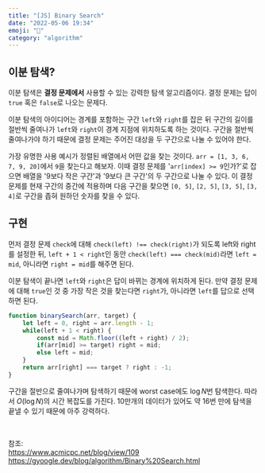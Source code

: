 ```yaml
---
title: "[JS] Binary Search"
date: "2022-05-06 19:34"
emoji: "🔭"
category: "algorithm"
---
```


## 이분 탐색?
이분 탐색은 **결정 문제에서** 사용할 수 있는 강력한 탐색 알고리즘이다.
결정 문제는 답이 `true` 혹은 `false`로 나오는 문제다.

이분 탐색의 아이디어는 경계를 포함하는 구간 `left`와 `right`를 잡은 뒤 구간의 길이를 절반씩 줄여나가 `left`와 `right`이 경계 지점에 위치하도록 하는 것이다.
구간을 절반씩 줄여나가야 하기 때문에 결정 문제는 주어진 대상을 두 구간으로 나눌 수 있어야 한다.

가장 유명한 사용 예시가 정렬된 배열에서 어떤 값을 찾는 것이다.
`arr = [1, 3, 6, 7, 9, 20]`에서 `9`을 찾는다고 해보자.
이때 결정 문제를 '`arr[index] >= 9`인가?'로 잡으면 배열을 '9보다 작은 구간'과 '9보다 큰 구간'의 두 구간으로 나눌 수 있다.
이 결정 문제를 현재 구간의 중간에 적용하며 다음 구간을 찾으면 `[0, 5]`, `[2, 5]`, `[3, 5]`, `[3, 4]`로 구간을 좁혀 원하던 숫자를 찾을 수 있다.

## 구현
먼저 결정 문제 `check`에 대해 `check(left) !== check(right)`가 되도록 left와 right를 설정한 뒤,
`left + 1 < right`인 동안 `check(left) === check(mid)`라면 `left = mid`, 아니라면 `right = mid`를 해주면 된다.

이분 탐색이 끝나면 `left`와 `right`은 답이 바뀌는 경계에 위치하게 된다.
만약 결정 문제에 대해 `true`인 것 중 가장 작은 것을 찾는다면 `right`가, 아니라면 `left`를 답으로 선택하면 된다.

```js
function binarySearch(arr, target) {
    let left = 0, right = arr.length - 1;
    while(left + 1 < right) {
        const mid = Math.floor((left + right) / 2);
        if(arr[mid] >= target) right = mid;
        else left = mid;
    }
    return arr[right] === target ? right : -1;
}
```

구간을 절반으로 줄여나가며 탐색하기 때문에 worst case에도 $\log N$번 탐색한다. 따라서 $O(\log N)$의 시간 복잡도를 가진다.
10만개의 데이터가 있어도 약 16번 만에 탐색을 끝낼 수 있기 때문에 아주 강력하다.

<br/>

참조:  
<https://www.acmicpc.net/blog/view/109>  
<https://gyoogle.dev/blog/algorithm/Binary%20Search.html>